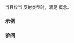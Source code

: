 {{cpp/experimental/reflect/title|Type}}
{{cpp/experimental/reflect/navbar}}
{{ddcl | since=reflection_ts | header=experimental/reflect | 1=
template&lt; class T &gt;
concept Type = Named&lt;T&gt; &amp;&amp; ScopeMember&lt;T&gt; &amp;&amp; /* 见下文 */;
}}

当且仅当 {{tt|T}} 反射类型时，满足 {{tt|Type}} 概念。

===示例===
{{todo|examples}}

===参阅===
{{todo|templatization}}